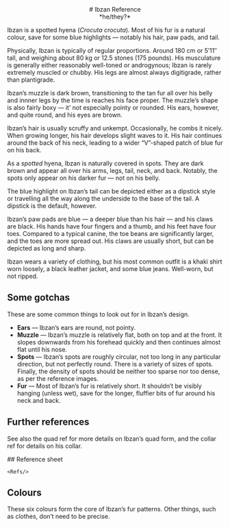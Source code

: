 <center>
    # Ibzan Reference
</center>

<center>*he/they?*</center>

Ibzan is a spotted hyena (*Crocuta crocuta*).
Most of his fur is a natural colour, save for some blue highlights &mdash; notably his hair, paw pads, and tail.

Physically, Ibzan is typically of regular proportions. Around 180 cm or 5&prime;11&Prime; tall, and weighing about 80 kg or 12.5 stones (175 pounds).
His musculature is generally either reasonably well-toned or androgynous; Ibzan is rarely extremely muscled or chubby.
His legs are almost always digitigrade, rather than plantigrade.

Ibzan&rsquo;s muzzle is dark brown, transitioning to the tan fur all over his belly and innner legs by the time is reaches his face proper.
The muzzle&rsquo;s shape is also fairly boxy &mdash; it&rsquo; not especially pointy or rounded.
His ears, however, and quite round, and his eyes are brown.

Ibzan&rsquo;s hair is usually scruffy and unkempt.
Occasionally, he combs it nicely.
When growing longer, his hair develops slight waves to it.
His hair continues around the back of his neck, leading to a wider &ldquo;V&rdquo;-shaped patch of blue fur on his back.

As a *spotted* hyena, Ibzan is naturally covered in spots.
They are dark brown and appear all over his arms, legs, tail, neck, and back.
Notably, the spots only appear on his darker fur &mdash; not on his belly.

The blue highlight on Ibzan&rsquo;s tail can be depicted either as a dipstick style or travelling all the way along the underside to the base of the tail.
A dipstick is the default, however.

Ibzan&rsquo;s paw pads are blue &mdash; a deeper blue than his hair &mdash; and his claws are black.
His hands have four fingers and a thumb, and his feet have four toes.
Compared to a typical canine, the toe beans are significantly larger, and the toes are more spread out.
His claws are usually short, but can be depicted as long and sharp.

Ibzan wears a variety of clothing, but his most common outfit is a khaki shirt worn loosely, a black leather jacket, and some blue jeans.
Well-worn, but not ripped.

## Some gotchas

These are some common things to look out for in Ibzan&rsquo;s design.

- **Ears** &mdash; Ibzan&rsquo;s ears are round, not pointy.
- **Muzzle** &mdash; Ibzan&rsquo;s muzzle is relatively flat, both on top and at the front.
  It slopes downwards from his forehead quickly and then continues almost flat until his nose.
- **Spots** &mdash; Ibzan&rsquo;s spots are roughly circular, not too long in any particular direction, but not perfectly round.
  There is a variety of sizes of spots.
  Finally, the density of spots should be neither too sparse nor too dense, as per the reference images.
- **Fur** &mdash; Most of Ibzan&rsquo;s fur is relatively short.
  It shouldn&rsquo;t be visibly hanging (unless wet), save for the longer, fluffier bits of fur around his neck and back.

## Further references

See also the <Link href="/quad-ref">quad ref</Link> for more details on Ibzan&rsquo;s quad form, and the <Link href="/collar-ref">collar ref</Link> for details on his collar.

<div className={"no-break"}>
    ## Reference sheet

    <Refs/>
</div>

## Colours

These six colours form the core of Ibzan&rsquo;s fur patterns.
Other things, such as clothes, don&rsquo;t need to be precise.

<center>
    <ColourTable elements={
        [
            ["Brown 1", "90654a"],
            ["Brown 2", "886c58"],
            ["Tan", "c5a68d"],
            ["Pastel blue", "5c5baa"],
            ["Dark blue", "2f1e82"],
            ["Dark brown", "302222"],
            ["Claw black", "0c0500"],
        ]
    }/>
</center>
